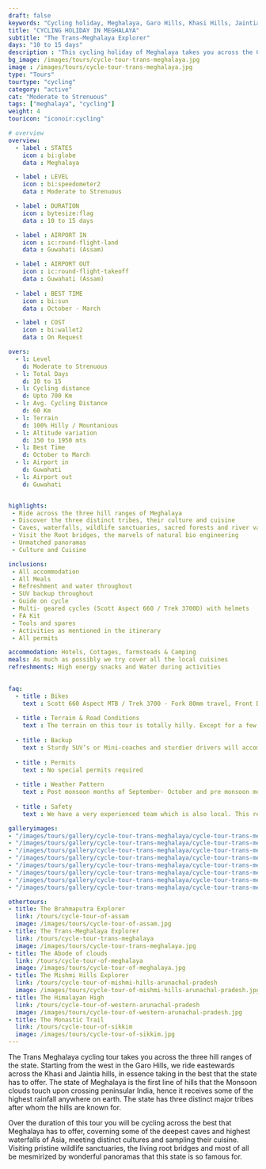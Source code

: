 ```yaml
---
draft: false
keywords: "Cycling holiday, Meghalaya, Garo Hills, Khasi Hills, Jaintia hills"
title: "CYCLING HOLIDAY IN MEGHALAYA"
subtitle: "The Trans-Meghalaya Explorer"
days: "10 to 15 days"
description : "This cycling holiday of Meghalaya takes you across the Garo, Khasi and Jaintia hills, in essence covering the best of the state."
bg_image: /images/tours/cycle-tour-trans-meghalaya.jpg
image : /images/tours/cycle-tour-trans-meghalaya.jpg
type: "Tours" 
tourtype: "cycling"
category: "active"
cat: "Moderate to Strenuous"
tags: ["meghalaya", "cycling"]
weight: 4
touricon: "iconoir:cycling"

# overview
overview:
  - label : STATES
    icon : bi:globe
    data : Meghalaya

  - label : LEVEL
    icon : bi:speedometer2
    data : Moderate to Strenuous

  - label : DURATION
    icon : bytesize:flag
    data : 10 to 15 days

  - label : AIRPORT IN
    icon : ic:round-flight-land
    data : Guwahati (Assam)

  - label : AIRPORT OUT
    icon : ic:round-flight-takeoff
    data : Guwahati (Assam)
    
  - label : BEST TIME
    icon : bi:sun
    data : October - March

  - label : COST
    icon : bi:wallet2
    data : On Request

overs:
  - l: Level 
    d: Moderate to Strenuous
  - l: Total Days 
    d: 10 to 15 
  - l: Cycling distance 
    d: Upto 700 Km
  - l: Avg. Cycling Distance 
    d: 60 Km
  - l: Terrain 
    d: 100% Hilly / Mountanious
  - l: Altitude variation 
    d: 150 to 1950 mts
  - l: Best Time 
    d: October to March
  - l: Airport in 
    d: Guwahati 
  - l: Airport out 
    d: Guwahati 


highlights:
 - Ride across the three hill ranges of Meghalaya
 - Discover the three distinct tribes, their culture and cuisine
 - Caves, waterfalls, wildlife sanctuaries, sacred forests and river valley
 - Visit the Root bridges, the marvels of natural bio engineering
 - Unmatched panoramas
 - Culture and Cuisine

inclusions:
 - All accommodation
 - All Meals
 - Refreshment and water throughout
 - SUV backup throughout
 - Guide on cycle
 - Multi- geared cycles (Scott Aspect 660 / Trek 3700D) with helmets
 - FA Kit
 - Tools and spares
 - Activities as mentioned in the itinerary
 - All permits

accommodation: Hotels, Cottages, farmsteads & Camping
meals: As much as possibly we try cover all the local cuisines
refreshments: High energy snacks and Water during activities 
  

faq:
  - title : Bikes
    text : Scott 660 Aspect MTB / Trek 3700 - Fork 80mm travel, Front Derailleur Shimano FD-TX50 / 34.9mm, Rear Derailleur Shimano Tourney RD-TX35 21 Speed (Upgraded), Shifters Shimano ST-EF 41 L / 7R EZ-ire plus (Upgraded), Brakeset Tektro SCM-02 mech. Disc 160F/160Rmm Rotor, Front Tyre 6 26×2.1 / 30TPI, Rear Tyre 6 26×2.1 / 30TPI, Weight 13.6 kg / 29.98 lbs
  
  - title : Terrain & Road Conditions
    text : The terrain on this tour is totally hilly. Except for a few odd stretches the roads are generally excellent.
  
  - title : Backup
    text : Sturdy SUV’s or Mini-coaches and sturdier drivers will accompany you on every trip. These vehicles are along right from your airport pick up to your drop back to the airport.
  
  - title : Permits
    text : No special permits required
  
  - title : Weather Pattern
    text : Post monsoon months of September- October and pre monsoon months of March-April are very pleasant with blue skies and a fair days. Peak winters are from November to February with the mercury coming down below 10 C, in the evenings, however the days are still favourable for cycling.
  
  - title : Safety
    text : We have a very experienced team which is also local. This reflects in the overall safety of our tours. Rest assured your guides know where extra attention is required and when. All our routes are well known to us, we know where the nearest medical facilities are, we know whom to contact if in case of an emergency, we know all the alternate routes in case of road blockages. We have CASEVAC protocols in place to streamline the process in case of emergencies. You can rest easy knowing that in the outdoors in general and this region in particular you are in safe hands with us.

galleryimages:
- "/images/tours/gallery/cycle-tour-trans-meghalaya/cycle-tour-trans-meghalaya1.jpg"
- "/images/tours/gallery/cycle-tour-trans-meghalaya/cycle-tour-trans-meghalaya2.jpg"
- "/images/tours/gallery/cycle-tour-trans-meghalaya/cycle-tour-trans-meghalaya3.jpg"
- "/images/tours/gallery/cycle-tour-trans-meghalaya/cycle-tour-trans-meghalaya4.jpg"
- "/images/tours/gallery/cycle-tour-trans-meghalaya/cycle-tour-trans-meghalaya5.jpg"
- "/images/tours/gallery/cycle-tour-trans-meghalaya/cycle-tour-trans-meghalaya6.jpg"
- "/images/tours/gallery/cycle-tour-trans-meghalaya/cycle-tour-trans-meghalaya7.jpg"
- "/images/tours/gallery/cycle-tour-trans-meghalaya/cycle-tour-trans-meghalaya8.jpg"

othertours:
- title: The Brahmaputra Explorer 
  link: /tours/cycle-tour-of-assam
  image: /images/tours/cycle-tour-of-assam.jpg
- title: The Trans-Meghalaya Explorer
  link: /tours/cycle-tour-trans-meghalaya
  image: /images/tours/cycle-tour-trans-meghalaya.jpg
- title: The Abode of clouds 
  link: /tours/cycle-tour-of-meghalaya
  image: /images/tours/cycle-tour-of-meghalaya.jpg
- title: The Mishmi Hills Explorer 
  link: /tours/cycle-tour-of-mishmi-hills-arunachal-pradesh
  image: /images/tours/cycle-tour-of-mishmi-hills-arunachal-pradesh.jpg
- title: The Himalayan High
  link: /tours/cycle-tour-of-western-arunachal-pradesh
  image: /images/tours/cycle-tour-of-western-arunachal-pradesh.jpg 
- title: The Monastic Trail
  link: /tours/cycle-tour-of-sikkim
  image: /images/tours/cycle-tour-of-sikkim.jpg
---
```



The Trans Meghalaya cycling tour takes you across the three hill ranges of the state. Starting from the west in the Garo Hills, we ride eastewards across the Khasi and Jaintia hills, in essence taking in the best that the state has to offer. The state of Meghalaya is the first line of hills that the Monsoon clouds touch upon crossing peninsular India, hence it receives some of the highest rainfall anywhere on earth. The state has three distinct major tribes after whom the hills are known for.

Over the duration of this tour you will be cycling across the best that Meghalaya has to offer, coverning some of the deepest caves and highest waterfalls of Asia, meeting distinct cultures and sampling their cuisine. Visiting pristine wildlife sanctuaries, the living root bridges and most of all be mesmirized by wonderful panoramas that this state is so famous for.